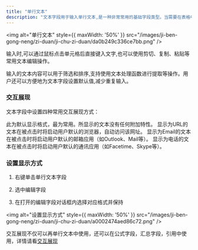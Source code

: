 ```yaml
---
title: "单行文本"
description: "文本字段用于输入单行文本,是一种非常常用的基础字段类型。当需要在表格中输入较短的文本值时,可以使用文本字段。"
---
```



<img alt="单行文本" style={{ maxWidth: '50%' }} src="/images/ji-ben-gong-neng/zi-duan/ji-chu-zi-duan/da0b249c336ce7bb.png" />

输入时,可以通过鼠标点击单元格后直接键入文字,也可以使用剪切、复制、粘贴等常用文本编辑操作。

输入的文本内容可以用于筛选和排序,支持使用文本处理函数进行提取等操作。用户还可以方便地为文本字段设置默认值,减少重复输入。

### 交互展现

文本字段中设置四种常用交互展现方式：

<AccordionGroup>
  <Accordion title="默认">
    此为默认显示格式，最为常用。所显示的文本没有任何附加特性。
  </Accordion>

  <Accordion title="URL">
    显示为URL的文本在被点击时将启动用户默认的浏览器，自动访问该网址。
  </Accordion>

  <Accordion title="Email">
    显示为Email的文本在被点击时将启动用户默认的邮箱应用（如Outlook、Mail等）。
  </Accordion>

  <Accordion title="电话">
    显示为电话的文本在被点击时将启动用户默认的通讯应用（如Facetime、Skype等）。
  </Accordion>
</AccordionGroup>

### 设置显示方式

1. 右键单击单行文本字段

2. 选中编辑字段

3. 在打开的编辑字段对话框内选择对应格式并保持

<img alt="设置显示方式" style={{ maxWidth: '50%' }} src="/images/ji-ben-gong-neng/zi-duan/ji-chu-zi-duan/a0002474aed86c72.png" />

交互展现不仅可以再单行文本中使用，还可以在公式字段，汇总字段，引用中使用，详情请看[交互展现](/ji-ben-gong-neng/zi-duan/tong-yong/jiao-hu-zhan-xian)

